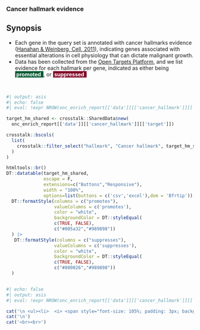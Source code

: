 ### Cancer hallmark evidence

::: {.callout-note}
## Synopsis

* Each gene in the query set is annotated with cancer hallmarks evidence ([Hanahan & Weinberg, Cell, 2011](https://pubmed.ncbi.nlm.nih.gov/21376230/)), indicating genes associated with essential alterations in cell physiology that can dictate malignant growth.
* Data has been collected from the [Open Targets Platform](https://targetvalidation.org), and we list evidence for each hallmark per gene, indicated as either being <span style="background-color:#005a32; color:white"><b>&nbsp;promoted &nbsp;</b></span>, or <span style="background-color:#800026; color:white"><b>&nbsp;suppressed &nbsp; </b></span>

:::

<br>


```r
#| output: asis
#| echo: false
#| eval: !expr NROW(onc_enrich_report[['data']][['cancer_hallmark']][['target']]) > 0

target_hm_shared <- crosstalk::SharedData$new(
  onc_enrich_report[['data']][['cancer_hallmark']][['target']])

crosstalk::bscols(
  list(
    crosstalk::filter_select("hallmark", "Cancer hallmark", target_hm_shared, ~hallmark)
  )
)

htmltools::br()
DT::datatable(target_hm_shared, 
              escape = F, 
              extensions=c("Buttons","Responsive"), 
              width = "100%",
              options=list(buttons = c('csv','excel'),dom = 'Bfrtip')) |>
  DT::formatStyle(columns = c("promotes"),
                  valueColumns = c('promotes'),
                  color = "white", 
                  backgroundColor = DT::styleEqual(
                  c(TRUE, FALSE), 
                  c("#005a32","#989898"))
  ) |>
   DT::formatStyle(columns = c("suppresses"),
                  valueColumns = c('suppresses'),
                  color = "white", 
                  backgroundColor = DT::styleEqual(
                  c(TRUE, FALSE), 
                  c("#800026","#989898"))
  )



```


```r
#| echo: false
#| output: asis
#| eval: !expr NROW(onc_enrich_report[['data']][['cancer_hallmark']][['target']]) == 0

cat('\n <ul><li>  <i> <span style="font-size: 105%; padding: 3px; background-color:#989898; color:white">&nbsp;&nbsp;<b>NO</b> query genes with cancer hallmark associations from Open Targets Platform were found. &nbsp;&nbsp; </span></i></li></ul>',sep='\n')
cat('\n')
cat('<br><br>')

```

<br><br>
